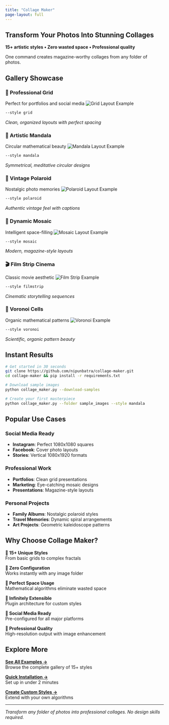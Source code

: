 ```yaml
---
title: "Collage Maker"
page-layout: full
---
```


::: {.hero-banner}
# Transform Your Photos Into Stunning Collages

**15+ artistic styles • Zero wasted space • Professional quality**

One command creates magazine-worthy collages from any folder of photos.
:::

## Gallery Showcase

::: {.gallery-grid}

::: {.gallery-item}
### 🏢 Professional Grid 
Perfect for portfolios and social media
![Grid Layout Example](images/collage_grid.jpg)
```bash
--style grid
```
*Clean, organized layouts with perfect spacing*
:::

::: {.gallery-item}
### 🎨 Artistic Mandala
Circular mathematical beauty
![Mandala Layout Example](images/test_mandala.jpg)
```bash
--style mandala
```
*Symmetrical, meditative circular designs*
:::

::: {.gallery-item}
### 📸 Vintage Polaroid
Nostalgic photo memories
![Polaroid Layout Example](images/collage_polaroid.jpg)
```bash
--style polaroid
```
*Authentic vintage feel with captions*
:::

::: {.gallery-item}
### 🧩 Dynamic Mosaic
Intelligent space-filling
![Mosaic Layout Example](images/collage_mosaic.jpg)
```bash
--style mosaic
```
*Modern, magazine-style layouts*
:::

::: {.gallery-item}
### 🎬 Film Strip Cinema
Classic movie aesthetic
![Film Strip Example](images/creative_filmstrip.jpg)
```bash
--style filmstrip
```
*Cinematic storytelling sequences*
:::

::: {.gallery-item}
### 🔬 Voronoi Cells
Organic mathematical patterns
![Voronoi Example](images/test_voronoi.jpg)
```bash
--style voronoi
```
*Scientific, organic pattern beauty*
:::

:::

## Instant Results

```bash
# Get started in 30 seconds
git clone https://github.com/nipunbatra/collage-maker.git
cd collage-maker && pip install -r requirements.txt

# Download sample images
python collage_maker.py --download-samples

# Create your first masterpiece
python collage_maker.py --folder sample_images --style mandala
```

## Popular Use Cases

::: {.use-case-grid}

### Social Media Ready
- **Instagram**: Perfect 1080x1080 squares
- **Facebook**: Cover photo layouts
- **Stories**: Vertical 1080x1920 formats

### Professional Work
- **Portfolios**: Clean grid presentations
- **Marketing**: Eye-catching mosaic designs
- **Presentations**: Magazine-style layouts

### Personal Projects
- **Family Albums**: Nostalgic polaroid styles
- **Travel Memories**: Dynamic spiral arrangements
- **Art Projects**: Geometric kaleidoscope patterns

:::

## Why Choose Collage Maker?

::: {.feature-highlights}

**🎨 15+ Unique Styles**  
From basic grids to complex fractals

**🚀 Zero Configuration**  
Works instantly with any image folder

**📐 Perfect Space Usage**  
Mathematical algorithms eliminate wasted space

**🔧 Infinitely Extensible**  
Plugin architecture for custom styles

**📱 Social Media Ready**  
Pre-configured for all major platforms

**💎 Professional Quality**  
High-resolution output with image enhancement

:::

## Explore More

::: {.nav-cards}

[**See All Examples →**](examples.qmd)  
Browse the complete gallery of 15+ styles

[**Quick Installation →**](installation.qmd)  
Set up in under 2 minutes

[**Create Custom Styles →**](developer.qmd)  
Extend with your own algorithms

:::

---

*Transform any folder of photos into professional collages. No design skills required.*